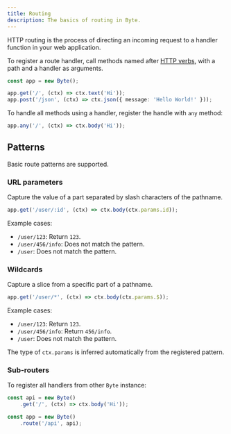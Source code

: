 ```yaml
---
title: Routing
description: The basics of routing in Byte.
---
```


HTTP routing is the process of directing an incoming request to a handler function in your web application.

To register a route handler, call methods named after [HTTP verbs](https://github.com/bit-js/byte/blob/main/src/core/utils/methods.ts), with a path and a handler as arguments.
```ts
const app = new Byte();

app.get('/', (ctx) => ctx.text('Hi'));
app.post('/json', (ctx) => ctx.json({ message: 'Hello World!' }));
```

To handle all methods using a handler, register the handle with `any` method:
```ts
app.any('/', (ctx) => ctx.body('Hi'));
```

## Patterns
Basic route patterns are supported.

### URL parameters
Capture the value of a part separated by slash characters of the pathname.
```ts
app.get('/user/:id', (ctx) => ctx.body(ctx.params.id));
```

Example cases:
- `/user/123`: Return `123`.
- `/user/456/info`: Does not match the pattern.
- `/user`: Does not match the pattern.

### Wildcards
Capture a slice from a specific part of a pathname.
```ts
app.get('/user/*', (ctx) => ctx.body(ctx.params.$));
```

Example cases:
- `/user/123`: Return `123`.
- `/user/456/info`: Return `456/info`.
- `/user`: Does not match the pattern.

The type of `ctx.params` is inferred automatically from the registered pattern.

### Sub-routers
To register all handlers from other `Byte` instance:
```ts
const api = new Byte()
    .get('/', (ctx) => ctx.body('Hi'));

const app = new Byte()
    .route('/api', api);
```
